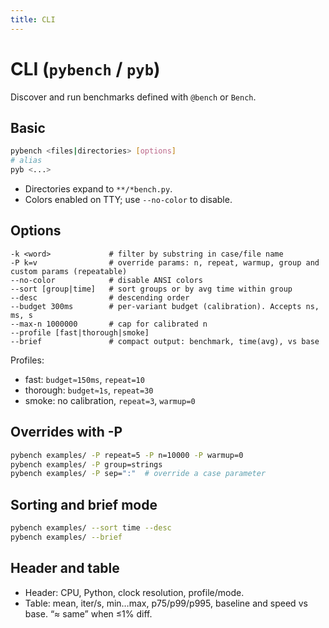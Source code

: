 ```yaml
---
title: CLI
---
```


# CLI (`pybench` / `pyb`)

Discover and run benchmarks defined with `@bench` or `Bench`.

## Basic

```bash
pybench <files|directories> [options]
# alias
pyb <...>
```

- Directories expand to `**/*bench.py`.
- Colors enabled on TTY; use `--no-color` to disable.

## Options

```text
-k <word>             # filter by substring in case/file name
-P k=v                # override params: n, repeat, warmup, group and custom params (repeatable)
--no-color            # disable ANSI colors
--sort [group|time]   # sort groups or by avg time within group
--desc                # descending order
--budget 300ms        # per-variant budget (calibration). Accepts ns, ms, s
--max-n 1000000       # cap for calibrated n
--profile [fast|thorough|smoke]
--brief               # compact output: benchmark, time(avg), vs base
```

Profiles:
- fast: `budget≈150ms`, `repeat=10`
- thorough: `budget≈1s`, `repeat=30`
- smoke: no calibration, `repeat=3`, `warmup=0`

## Overrides with -P

```bash
pybench examples/ -P repeat=5 -P n=10000 -P warmup=0
pybench examples/ -P group=strings
pybench examples/ -P sep=":"  # override a case parameter
```

## Sorting and brief mode

```bash
pybench examples/ --sort time --desc
pybench examples/ --brief
```

## Header and table

- Header: CPU, Python, clock resolution, profile/mode.
- Table: mean, iter/s, min…max, p75/p99/p995, baseline and speed vs base. “≈ same” when ≤1% diff.
